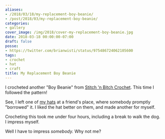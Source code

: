 ```yaml
---
aliases:
- /2018/03/18/my-replacement-boy-beanie/
- /post/2018/03/my-replacement-boy-beanie/
categories:
- gallery
cover_image: /img/2018/cover-my-replacement-boy-beanie.jpg
date: 2018-03-18 00:00:00-07:00
draft: false
posse:
- https://twitter.com/brianwisti/status/975486724062105600
tags:
- crochet
- hat
- craft
title: My Replacement Boy Beanie
---
```


I crocheted another "Boy Beanie" from [Stitch 'n Bitch Crochet][]. This time I followed the pattern!

[Stitch 'N Bitch Crochet]: https://www.goodreads.com/book/show/57512.Stitch_n_Bitch_Crochet

See, I left one of [my hats][] at a friend's place, where somebody promptly "borrowed" it. I liked the hat
better on them, and made another for myself.

[my hats]: /post/2018/02/a-couple-crochet-hats


Crocheting this took me under four hours, including a break to walk the dog. I impress myself.

Well I have to impress *somebody.* Why not me?

